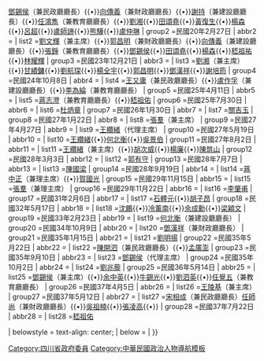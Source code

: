 {{Navbox
| name = 中華民國四川省政府委員
| title = {{flagicon|ROC}} [[中華民國|{{fontcolor|white|中華民國}}]][[四川省政府委員|{{fontcolor|white|四川省政府委員}}]]
| titlestyle = background:#0c1c8c; color:#ffffff
| image = 
| style = width:100%;
| listclass=hlist
| state = {{{state<includeonly>|collapsed</includeonly>}}}
| selected=

| above = 中華民國四川省政府委員

| group1 = 民國17年11月7日
| abbr1 =  
| list1 =[[劉文輝]]（兼主席）{{•}}[[鄧錫侯]]（兼民政廳廳長）{{•}}[[向傳義]]（兼財政廳廳長）{{•}}[[謝持]]（兼建設廳廳長）{{•}}[[任鴻雋]]（兼教育廳廳長）{{•}}[[劉湘]]{{•}}[[田頌堯]]{{•}}[[黃復生]]{{•}}[[楊森]]{{•}}[[呂超]]{{•}}[[盧師諦]]{{•}}[[熊驊]]{{•}}[[盧仲琳]]
| group2 =民國20年2月27日
| abbr2 =
| list2 =[[劉文輝]]（兼主席）{{•}}[[郭昌明]]（兼財政廳廳長）{{•}}[[向傳義]]（兼建設廳廳長）{{•}}[[張錚]]（兼教育廳廳長）{{•}}[[鄧錫侯]]{{•}}[[田頌堯]]{{•}}[[楊森]]{{•}}[[嵇祖祐]]{{•}}[[林耀輝]]
| group3 =民國23年12月21日
| abbr3 =
| list3 =[[劉湘]]（兼主席）{{•}}[[甘績鏞]]{{•}}[[劉航琛]]{{•}}[[楊全宇]]{{•}}[[郭昌明]]{{•}}[[鄧漢祥]]{{•}}[[謝培筠]]
| group4 =民國24年10月8日
| abbr4 =
| list4 =[[王又庸]]（兼民政廳廳長）{{•}}[[盧作孚]]（兼建設廳廳長）{{•}}[[李為綸]]（兼教育廳廳長）
| group5 =民國25年4月11日
| abbr5 =
| list5 =[[蔣志澄]]（兼教育廳廳長）{{•}}[[嵇祖佑]]
| group6 =民國25年7月30日
| abbr6 =
| list6 =[[杜炳章]]
| group7 =民國26年1月30日
| abbr7 =
| list7 =[[關吉玉]]
| group8 =民國27年1月22日
| abbr8 =
| list8 =[[張羣]]（兼主席）
| group9 =民國27年4月27日
| abbr9 =
| list9 =[[王纘緒]]（代理主席）
| group10 =民國27年5月19日
| abbr10 =
| list10 =[[王纘緒]]{{•}}[[何北衡]]{{•}}[[吳景伯]]
| group11 =民國27年8月2日
| abbr11 =
| list11 =[[王纘緒]]（兼主席）{{•}}[[胡次威]]{{•}}[[楊廉]]{{•}}[[陳筑山]]
| group12 =民國28年3月3日
| abbr12 =
| list12 =[[郭有守]]
| group13 =民國28年7月7日
| abbr13 =
| list13 =[[陳國梁]]
| group14 =民國28年9月19日
| abbr14 =
| list14 =[[蔣中正]]（兼理主席）{{•}}[[賀國光]]
| group15 =民國29年11月15日
| abbr15 =
| list15 =[[張羣]]（兼理主席）
| group16 =民國29年11月22日
| abbr16 =
| list16 =[[李肇甫]]
| group17 =民國31年2月6日
| abbr17 =
| list17 =[[石體元]]{{•}}[[胡子昂]]
| group18 =民國32年5月17日
| abbr18 =
| list18 =[[沈鵬]]{{•}}[[冷薰南]]{{•}}[[余成勳]]{{•}}[[梁穎文]]
| group19 =民國33年2月23日
| abbr19 =
| list19 =[[何北衡]]（兼建設廳廳長）
| group20 =民國34年10月9日
| abbr20 =
| list20 =[[鄧漢祥]]（兼財政廳廳長）
| group21 =民國35年1月15日
| abbr21 =
| list21 =[[劉明揚]]
| group22 =民國35年5月22日
| abbr22 =
| list22 =[[陳開泗]]（兼民政廳廳長）{{•}}[[孟廣澎]]
| group23 =民國35年9月10日
| abbr23 =
| list23 =[[鄧錫侯]]（代理主席）
| group24 =民國35年10月2日
| abbr24 =
| list24 =[[劉兆藜]]
| group25 =民國36年5月14日
| abbr25 =
| list25 =[[鄧錫侯]]（兼主席）{{•}}[[余中英]]{{•}}[[牛錫光]]{{•}}[[劉泗英]]{{•}}[[任覺五]]（兼教育廳廳長）
| group26 =民國37年4月5日
| abbr26 =
| list26 =[[王陵基]]（兼主席）
| group27 =民國37年5月12日
| abbr27 =
| list27 =[[宋相成]]（兼民政廳廳長）[[任師尚]]（兼財政廳廳長）{{•}}[[吳祖楠]]{{•}}[[張凌高]]{{•}}
| group28 =民國37年7月22日
| abbr28 =
| list28 =[[嵇祖佑]]

| belowstyle = text-align: center; 
| below =  
| }}
[[Category:四川省政府委員]]
<noinclude>
[[Category:中華民國政治人物導航模板]]
</noinclude>